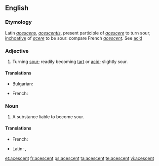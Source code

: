 ==English==

===Etymology===
Latin ''[[acescens]]'', ''[[acescentis]]'', present participle of ''[[acescere]]'' to turn sour; [[inchoative]] of ''[[acere]]'' to be sour: compare French ''[[acescent]]''. See [[acid]]

===Adjective===
{{en-adj}}

# Turning [[sour]]; readily becoming [[tart]] or [[acid]]; slightly sour.

====Translations====
{{trans-top|turning sour}}
* Bulgarian: {{t+|bg|вкиснат}}
{{trans-mid}}
* French: {{t+|fr|acescent}}
{{trans-bottom}}

===Noun===
{{en-noun}}

# A substance liable to become sour.

====Translations====
{{trans-top|a substance liable to become sour}}
* French: {{t+|fr|acescent}}
{{trans-mid}}
* Latin: {{t-|la|acescens}}, {{t-|la|acescentis}}
{{trans-bottom}}

[[et:acescent]]
[[fr:acescent]]
[[ps:acescent]]
[[ta:acescent]]
[[te:acescent]]
[[vi:acescent]]
